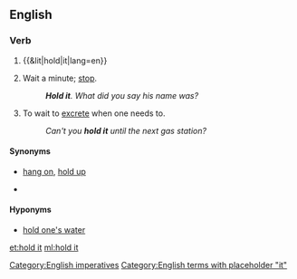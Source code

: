 ==English==

===Verb===
{{en-verb|head=[[hold]] [[it]]|holds it|holding it|held it}}

# {{&lit|hold|it|lang=en}}
# {{label|en|as imperative}} Wait a minute; [[stop]].
#: '''''Hold it'''. What did you say his name was?''
# To wait to [[excrete]] when one needs to.
#: ''Can't you '''hold it''' until the next gas station?''

====Synonyms====
* {{sense|stop}} [[hang on]], [[hold up]]
* {{sense|to wait to excrete}}

====Hyponyms====
* {{sense|to wait to excrete}} [[hold one's water]]

[[Category:English imperatives]]
[[Category:English terms with placeholder "it"]]

[[et:hold it]]
[[ml:hold it]]